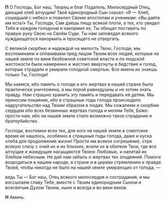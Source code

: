 **П** О Господь, Бог наш, Творец и благ Податель, Милосердный Отец, дающий хлеб алчущим! Твой единородный Сын сказал: «Я — Хлеб, сошедший с небес» и повелел Своим апостолам и ученикам: «Вы дайте им есть!» Ты, Господи, Сам даёшь пищу всякой плоти, а тех, кто увидел Тебя в каждом голодном и накормил их, Ты обещал поставить по правую руку Свою на Своём Суде. Ты нам заповедал всякого нуждающегося накормить и просящего не отвергать.

С великой скорбию и надеждой на милость Твою, Господи, мы воспоминаем и оплакиваем пред лицом Твоим всех людей, которые на нашей земле по вине безбожной советской власти и по людской жестокости были намеренно и жестоко ввергнуты в бедствие и голод, которые страдали и умирали голодной смертью. Все имена их знаешь только Ты, Господи!

Мы каемся, ибо память о голоде и его жертвах в нашей стране была практически уничтожена, а мы порой равнодушны и не хотим знать правду. Нам страшно хранить эту память и передавать её детям. Мы приносим покаяние, ибо в страшные годы голода происходило надругательство над Твоим образом в людях. Мы сожалеем и скорбим сердцем обо всех безвинных жертвах голода и молим Тебя, Боже: прости нам, ибо на нашей земле стало возможно такое страдание и братоубийство.

Господи, воспомни всех тех, для кого на нашей земле в советское время не нашлось, особенно в страшные годы голода, даже и куска хлеба для продолжения жизни!  Прости им всякое согрешение, отри всякую слезу с очей их и их близких, всели их в обители Твои, где все алчущие и жаждущие насыщаются Твоею Любовью, и напитай их Хлебом небесным. Не дай нам забыть о жертвах тех злодеяний. Помоги возродиться в нашем народе, в стране и в церкви стремлению к правде Твоей, чтобы никогда не было на нашей земле умирающих от голода, —

ведь Ты — Бог наш, Отец всякого милосердия и сострадания, и мы воссылаем славу Тебе, вместе с Твоим единородным Сыном и всесвятым Духом Твоим, ныне и всегда и во веки веков.

**Н** Аминь.
